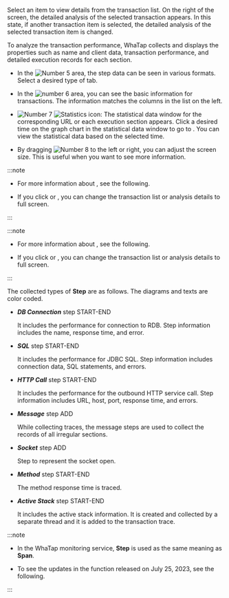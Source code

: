 Select an item to view details from the transaction list. On the right of the screen, the detailed analysis of the selected transaction appears. In this state, if another transaction item is selected, the detailed analysis of the selected transaction item is changed.

To analyze the transaction performance, WhaTap collects and displays the properties such as name and client data, transaction performance, and detailed execution records for each section.

<Xclude product='php,nodejs,golang'>

<ImgLang img="analysis-tx-table-view.png" desc="Trace Analysis" />

</Xclude>

<InDoc product='php,nodejs,golang'>

<ImgLang img="analysis-tx-table-view-none-actx.png" desc="Trace Analysis" />

</InDoc>

- In the ![Number 5](/img/number-05.png) area, the step data can be seen in various formats. Select a desired type of tab.

- In the ![number 6](/img/number-06.png) area, you can see the basic information for transactions. The information matches the columns in the list on the left.

- ![Number 7](/img/number-07.png) ![Statistics icon](/img/ic-static.svg): The statistical data window for the corresponding URL or each execution section appears. Click a desired time on the graph chart in the statistical data window to go to <Cmdname sid="side_statistics" className="uitext" />. You can view the statistical data based on the selected time.

- By dragging ![Number 8](/img/number-08.png) <LinkImage img='hitmap-lr-drag.svg' alt='좌우 드래그 아이콘' className='_drag' /> to the left or right, you can adjust the screen size. This is useful when you want to see more information.

<InDoc product='kubernetes'>

:::note

- For more information about <Cmdname sid="side_statistics" className="uitext" />, see <Link to="../java/analysis-apm-trs">the following</Link>.

- If you click <LinkImage img='ic-s-tx-left.svg' alt='왼쪽 화살표 아이콘' className='_txDrag' /> or <LinkImage img='ic-s-tx-right.svg' alt='오른쪽 화살표 아이콘' className='_txDrag' />, you can change the transaction list or analysis details to full screen.

:::

</InDoc>

<InDoc product='java,python,php,nodejs,golang,dotnet'>

:::note

- For more information about <Cmdname sid="side_statistics" className="uitext" />, see <Link to="analysis-apm-trs">the following</Link>.

- If you click <LinkImage img='ic-s-tx-left.svg' alt='왼쪽 화살표 아이콘' className='_txDrag' /> or <LinkImage img='ic-s-tx-right.svg' alt='오른쪽 화살표 아이콘' className='_txDrag' />, you can change the transaction list or analysis details to full screen.

:::

</InDoc>

The collected types of **Step** are as follows. The diagrams and texts are color coded.

- **_DB Connection_** step <span class='type'>START-END</span>

  It includes the performance for connection to RDB. Step information includes the name, response time, and error.

- **_SQL_** step <span class='type'>START-END</span>

  It includes the performance for JDBC SQL. Step information includes connection data, SQL statements, and errors.

- **_HTTP Call_** step <span class='type'>START-END</span>

  It includes the performance for the outbound HTTP service call. Step information includes URL, host, port, response time, and errors.

- **_Message_** step <span class='type'>ADD</span>

  While collecting traces, the message steps are used to collect the records of all irregular sections.  

- **_Socket_** step <span class='type'>ADD</span>

  Step to represent the socket open.

- **_Method_** step <span class='type'>START-END</span>

  The method response time is traced.

<Xclude product='php,nodejs,golang'>

- **_Active Stack_** step <span class='type'>START-END</span>

  It includes the active stack information. It is created and collected by a separate thread and it is added to the transaction trace.

</Xclude>

:::note

- In the WhaTap monitoring service, **Step** is used as the same meaning as **Span**.

- To see the updates in the <Cmdname sid="TTL06209" className="uitext" /> function released on July 25, 2023, see <Link to='../reference/changes-analysis-trace' target='_blank'>the following</Link>.

:::
